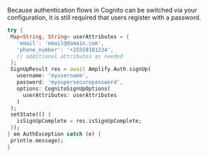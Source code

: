 Because authentication flows in Cognito can be switched via your configuration, it is still required that users register with a password.

```dart
try {
 Map<String, String> userAttributes = {
   'email': 'email@domain.com',
   'phone_number': '+15559101234',
   // additional attributes as needed
 };
 SignUpResult res = await Amplify.Auth.signUp(
   username: 'myusername',
   password: 'mysupersecurepassword',
   options: CognitoSignUpOptions(
     userAttributes: userAttributes
   )
 );
 setState(() {
   isSignUpComplete = res.isSignUpComplete;
 });
} on AuthException catch (e) {
 print(e.message);
}
```
